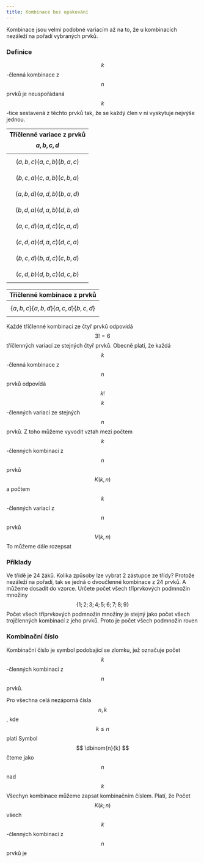 ```yaml
---
title: Kombinace bez opakování
---
```


Kombinace jsou velmi podobné variacím až na to, že u kombinacích nezáleží na pořadí vybraných prvků.

### Definice
$$k$$-členná kombinace z $$n$$ prvků je neuspořádaná $$k$$-tice sestavená z těchto prvků tak, že se každý člen v ní vyskytuje nejvýše jednou.

| Tříčlenné variace z prvků $$ a, b, c, d $$        | 
|------------------- |
| $$ (a,b,c)            (a,c,b)            (b,a,c)    $$       | 
| $$ (b,c,a)            (c,a,b)            (c,b,a)    $$       | 
| $$ (a,b,d)            (a,d,b)            (b,a,d)       $$    | 
| $$ (b,d,a)            (d,a,b)           (d,b,a)        $$    | 
| $$ (a,c,d)           (a,d,c)           (c,a,d)         $$    | 
| $$ (c,d,a)            (d,a,c)            (d,c,a)       $$    | 
| $$ (b,c,d)            (b,d,c)            (c,b,d)       $$    | 
| $$ (c,d,b)            (d,b,c)            (d,c,b)       $$    | 

| Tříčlenné kombinace z prvků |
| ------------ |
| $$ \{ a,b,c \}	\{ a,b,d \}	\{ a,c,d \}	\{ b,c,d \} $$ |

Každé tříčlenné kombinaci ze čtyř prvků odpovídá $$3!=6$$ tříčlenných variací ze stejných čtyř prvků.
Obecně platí, že každá $$k$$-členná kombinace z $$n$$ prvků odpovídá $$k!$$ $$k$$-členných variací ze stejných $$n$$ prvků.
Z toho můžeme vyvodit vztah mezi počtem $$k$$-členných kombinací z $$n$$ prvků $$K(k,n)$$ a počtem $$k$$-členných variací z $$n$$ prvků $$V(k,n)$$
To můžeme dále rozepsat
<Latex formula="\boxed{K(k;n) = \frac{1}{k!} \cdot V(k;n) = \frac{1}{k!} \cdot \frac{n!}{(n - k)!} = \frac{n!}{k! \cdot (n - k)! }}" />
<Latex formula="K(k;n) = \frac{n!}{k!(n - k)!}" />

### Příklady
Ve třídě je 24 žáků. Kolika způsoby lze vybrat 2 zástupce ze třídy? 
Protože nezáleží na pořadí, tak se jedná o dvoučlenné kombinace z 24 prvků. A můžeme dosadit do vzorce.
<Latex formula="K(2;24) = \frac{24!}{2! 22!} = \frac{24 \cdot 23 \cdot \cancel{22!}}{2! \cancel{22!}} = \frac{24 \cdot 23}{2} = 276" />
Určete počet všech tříprvkových podmnožin množiny $$ \{ 1;2;3;4;5;6;7;8;9 \} $$
Počet všech tříprvkových podmnožin množiny je stejný jako počet všech trojčlenných kombinací z jeho prvků.
Proto je počet všech podmnožin roven
<Latex formula="K(3;10) = \frac{9!}{3! 6!} = \frac{9 \cdot 8 \cdot 7 \cdot \cancel{6!}}{3! \cancel{6!}} = 84" />

### Kombinační číslo
Kombinační číslo je symbol podobající se zlomku, jež označuje počet $$k$$-členných kombinací z $$n$$ prvků.

Pro všechna celá nezáporná čísla $$n , k $$, kde $$ k \leq n $$ platí
<Latex formula="\boxed{\dbinom{n}{k} = \frac{n!}{k!(n - k)!}}" />
Symbol $$ \dbinom{n}{k} $$ čteme jako $$n$$ nad $$k$$ 
Všechyn kombinace můžeme zapsat kombinačním číslem. Platí, že Počet $$ K(k;n) $$ všech $$k$$-členných kombinací z $$n$$ prvků je
<Latex formula="\boxed{K(k;n) = \dbinom{n}{k}}" />